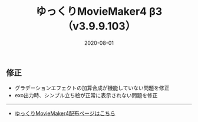 ﻿---
title: ゆっくりMovieMaker4 β3 （v3.9.9.103）
date: 2020-08-01
tags: [YMM4,お知らせ]
---
## 修正
- グラデーションエフェクトの加算合成が機能していない問題を修正
- exo出力時、シンプル立ち絵が正常に表示されない問題を修正

---

- [ゆっくりMovieMaker4配布ページはこちら](/ymm4/)